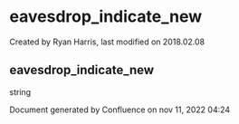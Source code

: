 
# eavesdrop_indicate_new 

 Created by  Ryan Harris, last modified on 2018.02.08

## eavesdrop_indicate_new

string

Document generated by Confluence on nov 11, 2022 04:24
